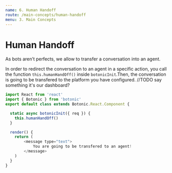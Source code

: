 ```yaml
---
name: 6. Human Handoff
route: /main-concepts/human-handoff
menu: 3. Main Concepts
---
```


# **Human Handoff**

As bots aren’t perfects, we allow to transfer a conversation into an agent.

In order to redirect the conversation to an agent in a specific action, you call the function `this.humanHandOff()` inside `botonicInit`.Then, the conversation is going to be transfered to the platform you have configured.
//TODO say something it's our dashboard?

```javascript
import React from 'react'
import { Botonic } from 'botonic'
export default class extends Botonic.React.Component {

  static async botonicInit({ req }) {
    this.humanHandOff()
  }

  render() {
    return (
        <message type="text">
            You are going to be transfered to an agent!
        </message>
    )
  }
}
```
